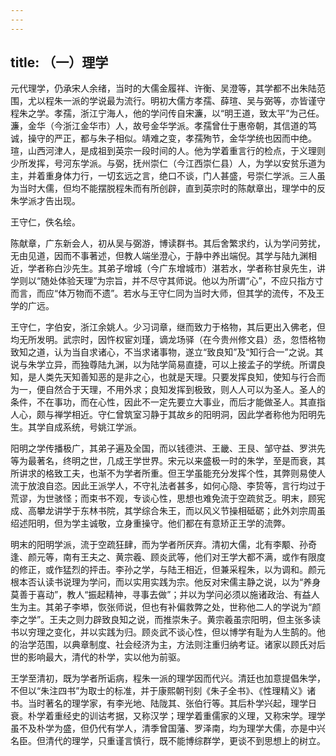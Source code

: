 ```yaml
---
---
---
```

title: （一）理学
---



元代理学，仍承宋人余绪，当时的大儒金履祥、许衡、吴澄等，其学都不出朱陆范围，尤以程朱一派的学说最为流行。明初大儒方孝孺、薛瑄、吴与弼等，亦皆谨守程朱之学。孝孺，浙江宁海人，他的学问传自宋濂，以“明王道，致太平”为己任。濂，金华（今浙江金华市）人，故号金华学派。孝孺曾仕于惠帝朝，其信道的笃诚，操守的严正，都与朱子相似。靖难之变，孝孺殉节，金华学统也因而中绝。瑄，山西河津人，是成祖到英宗一段时间的人。他为学着重言行的检点，于义理则少所发挥，号河东学派。与弼，抚州崇仁（今江西崇仁县）人，为学以安贫乐道为主，并着重身体力行，一切玄远之言，绝口不谈，门人甚盛，号崇仁学派。三人虽为当时大儒，但均不能摆脱程朱而有所创辟，直到英宗时的陈献章出，理学中的反朱学派才告出现。

王守仁，佚名绘。

陈献章，广东新会人，初从吴与弼游，博读群书。其后舍繁求约，认为学问劳扰，无由见道，因而不事著述，但教人端坐澄心，于静中养出端倪。其学与陆九渊相近，学者称白沙先生。其弟子增城（今广东增城市）湛若水，学者称甘泉先生，讲学则以“随处体验天理”为宗旨，并不尽守其师说。他以为所谓“心”，不应只指方寸而言，而应“体万物而不遗”。若水与王守仁同为当时大师，但其学的流传，不及王学的广远。

王守仁，字伯安，浙江余姚人。少习词章，继而致力于格物，其后更出入佛老，但均无所发明。武宗时，因忤权宦刘瑾，谪龙场驿（在今贵州修文县）丞，忽悟格物致知之道，认为当自求诸心，不当求诸事物，遂立“致良知”及“知行合一”之说。其说与朱学立异，而独尊陆九渊，以为陆学简易直捷，可以上接孟子的学统。所谓良知，是人类先天知善知恶的是非之心，也就是天理。只要发挥良知，使知与行合而为一，便自然合于天理，不用外求；良知发挥到极致，则人人可以为圣人。圣人的条件，不在事功，而在心性，因此不一定先要立大事业，而后才能做圣人。其直指人心，颇与禅学相近。守仁曾筑室习静于其故乡的阳明洞，因此学者称他为阳明先生。其学自成系统，号姚江学派。

阳明之学传播极广，其弟子遍及全国，而以钱德洪、王畿、王艮、邹守益、罗洪先等为最著名，终明之世，几成王学世界。宋元以来盛极一时的朱学，至是而衰，其所讲求的格致工夫，也渐不为学者所重。但王学虽能充分发挥个性，其弊则易使人流于放浪自恣。因此王派学人，不守礼法者甚多，如何心隐、李贽等，言行均过于荒谬，为世骇怪；而束书不观，专谈心性，思想也难免流于空疏贫乏。明末，顾宪成、高攀龙讲学于东林书院，其学综合朱王，而以风义节操相砥砺；此外刘宗周虽绍述阳明，但为学主诚敬，立身重操守。他们都在有意矫正王学的流弊。

明末的阳明学派，流于空疏狂肆，而为学者所厌弃。清初大儒，北有李颙、孙奇逢、颜元等，南有王夫之、黄宗羲、顾炎武等，他们对王学大都不满，或作有限度的修正，或作猛烈的抨击。李孙之学，与陆王相近，但兼采程朱，以为调和。颜元根本否认读书说理为学问，而以实用实践为宗。他反对宋儒主静之说，以为“养身莫善于喜动”，教人“振起精神，寻事去做”；并以为学问必须以施诸政治、有益人生为主。其弟子李塨，恢张师说，但也有补偏救弊之处，世称他二人的学说为“颜李之学”。王夫之则力辟致良知之说，而推崇朱子。黄宗羲虽宗阳明，但主张多读书以穷理之变化，并以实践为归。顾炎武不谈心性，但以博学有耻为人生鹄的。他的治学范围，以典章制度、社会经济为主，方法则注重归纳考证。诸家以顾氏对后世的影响最大，清代的朴学，实以他为前驱。

王学至清初，既为学者所诟病，程朱一派的理学因而代兴。清廷也加意提倡朱学，不但以“朱注四书”为取士的标准，并于康熙朝刊刻《朱子全书》、《性理精义》诸书。当时著名的理学家，有李光地、陆陇其、张伯行等。其后朴学兴起，理学日衰。朴学着重经史的训诂考据，又称汉学；理学着重儒家的义理，又称宋学。理学虽不及朴学为盛，但仍代有学人，清季曾国藩、罗泽南，均为理学大儒，亦是中兴名臣。但清代的理学，只重谨言慎行，既不能博综群学，更谈不到思想上的树立。
